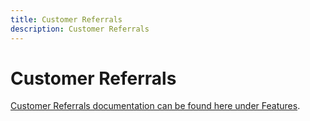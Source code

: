 ```yaml
---
title: Customer Referrals
description: Customer Referrals
---
```


# Customer Referrals
[Customer Referrals documentation can be found here under Features](../features/customer-referrals.md).